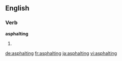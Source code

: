 ==English==

===Verb===
'''asphalting'''

# {{present participle of|asphalt}}

[[de:asphalting]]
[[fr:asphalting]]
[[ja:asphalting]]
[[vi:asphalting]]